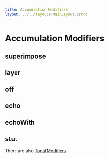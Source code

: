 ```yaml
---
title: Accumulation Modifiers
layout: ../../layouts/MainLayout.astro
---
```



# Accumulation Modifiers

## superimpose

<JsDoc client:idle name="Pattern.superimpose" h={0} />

## layer

<JsDoc client:idle name="Pattern.layer" h={0} />

## off

<JsDoc client:idle name="Pattern.off" h={0} />

## echo

<JsDoc client:idle name="Pattern.echo" h={0} />

## echoWith

<JsDoc client:idle name="echoWith" h={0} />

## stut

<JsDoc client:idle name="stut" h={0} />

There are also [Tonal Modifiers](/learn/tonal).
